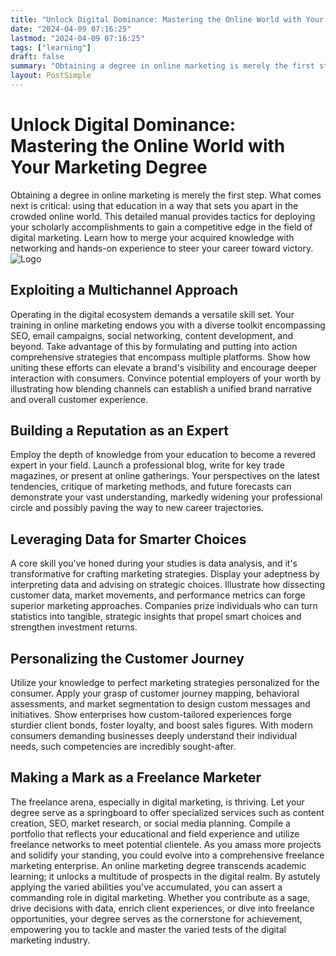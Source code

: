 ```yaml
---
title: "Unlock Digital Dominance: Mastering the Online World with Your Marketing Degree"
date: "2024-04-09 07:16:25"
lastmod: "2024-04-09 07:16:25"
tags: ["learning"]
draft: false
summary: "Obtaining a degree in online marketing is merely the first step. What comes next is critical: using that education in a way that sets you apart in the crowded online world. This detailed manual provides tactics for deploying your scholarly accomplishments to gain a competitive edge in the field of digital marketing. Learn how to merge your acquired knowledge with networking and hands-on experience to steer your career toward victory."
layout: PostSimple
---
```

# Unlock Digital Dominance: Mastering the Online World with Your Marketing Degree
Obtaining a degree in online marketing is merely the first step. What comes next is critical: using that education in a way that sets you apart in the crowded online world. This detailed manual provides tactics for deploying your scholarly accomplishments to gain a competitive edge in the field of digital marketing. Learn how to merge your acquired knowledge with networking and hands-on experience to steer your career toward victory.
<img alt="Logo" class="lazyImg" data-src="https://cdn.seniorsselection.com/src_image/19488e7ccb41d4a163032783c105c27c.webp" src="/statics/image/loading.webp"/>
## Exploiting a Multichannel Approach
Operating in the digital ecosystem demands a versatile skill set. Your training in online marketing endows you with a diverse toolkit encompassing SEO, email campaigns, social networking, content development, and beyond. Take advantage of this by formulating and putting into action comprehensive strategies that encompass multiple platforms. Show how uniting these efforts can elevate a brand's visibility and encourage deeper interaction with consumers. Convince potential employers of your worth by illustrating how blending channels can establish a unified brand narrative and overall customer experience.
## Building a Reputation as an Expert
Employ the depth of knowledge from your education to become a revered expert in your field. Launch a professional blog, write for key trade magazines, or present at online gatherings. Your perspectives on the latest tendencies, critique of marketing methods, and future forecasts can demonstrate your vast understanding, markedly widening your professional circle and possibly paving the way to new career trajectories.
## Leveraging Data for Smarter Choices
A core skill you've honed during your studies is data analysis, and it's transformative for crafting marketing strategies. Display your adeptness by interpreting data and advising on strategic choices. Illustrate how dissecting customer data, market movements, and performance metrics can forge superior marketing approaches. Companies prize individuals who can turn statistics into tangible, strategic insights that propel smart choices and strengthen investment returns.
## Personalizing the Customer Journey
Utilize your knowledge to perfect marketing strategies personalized for the consumer. Apply your grasp of customer journey mapping, behavioral assessments, and market segmentation to design custom messages and initiatives. Show enterprises how custom-tailored experiences forge sturdier client bonds, foster loyalty, and boost sales figures. With modern consumers demanding businesses deeply understand their individual needs, such competencies are incredibly sought-after.
## Making a Mark as a Freelance Marketer
The freelance arena, especially in digital marketing, is thriving. Let your degree serve as a springboard to offer specialized services such as content creation, SEO, market research, or social media planning. Compile a portfolio that reflects your educational and field experience and utilize freelance networks to meet potential clientele. As you amass more projects and solidify your standing, you could evolve into a comprehensive freelance marketing enterprise.
An online marketing degree transcends academic learning; it unlocks a multitude of prospects in the digital realm. By astutely applying the varied abilities you've accumulated, you can assert a commanding role in digital marketing. Whether you contribute as a sage, drive decisions with data, enrich client experiences, or dive into freelance opportunities, your degree serves as the cornerstone for achievement, empowering you to tackle and master the varied tests of the digital marketing industry.
        